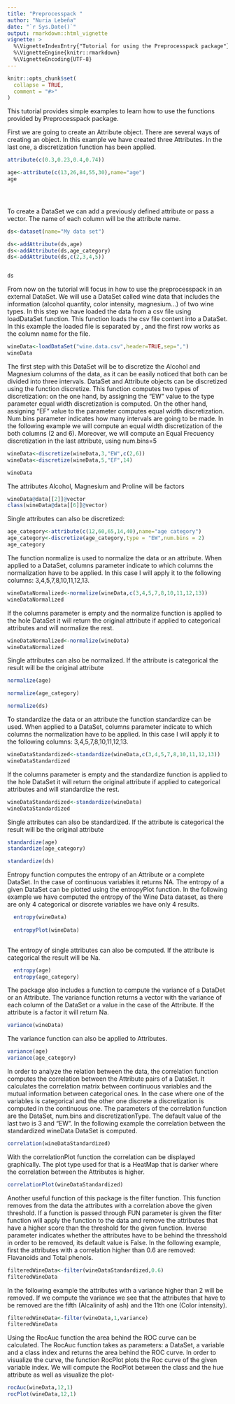 ```yaml
---
title: "Preprocesspack "
author: "Nuria Lebeña"
date: "`r Sys.Date()`"
output: rmarkdown::html_vignette
vignette: >
  %\VignetteIndexEntry{"Tutorial for using the Preprocesspack package"}
  %\VignetteEngine{knitr::rmarkdown}
  %\VignetteEncoding{UTF-8}
---
```


```r
knitr::opts_chunk$set(
  collapse = TRUE,
  comment = "#>"
)
```
This tutorial provides simple examples to learn how to use the functions provided by Preprocesspack package.

First we are going to create an Attribute object. There are several ways of creating an object. In this example we have created three Attributes. In the last one, a discretization function has been applied.

```r
attribute(c(0.3,0.23,0.4,0.74))

age<-attribute(c(13,26,84,55,30),name="age")
age


                         
```

To create a DataSet we can add a previously defined attribute or pass a vector. The name of each column will be the attribute name.
```r
ds<-dataset(name="My data set")

ds<-addAttribute(ds,age)
ds<-addAttribute(ds,age_category)
ds<-addAttribute(ds,c(2,3,4,5))


ds
```
From now on the tutorial will focus in how to use the preprocesspack in an external DataSet. We will use a DataSet called wine data that includes the information (alcohol quantity, color intensity, magnesium...) of two wine types. In this step we have loaded the data from a csv file using loadDataSet function. This function loads the csv file content into a DataSet. In this example the loaded file is separated by , and the first row works as the column name for the file.

```r
wineData<-loadDataSet("wine.data.csv",header=TRUE,sep=",")
wineData

```
 The first step with this DataSet will be to discretize the Alcohol and Magnesium columns of the data, as it can be easily noticed that both can be divided into three intervals. DataSet and Attribute objects can be discretized using the function discretize. This function computes two types of discretization: on the one hand, by assigning the "EW" value to the type parameter equal width discretization is computed. On the other hand, assigning "EF" value to the parameter computes equal width discretization. Num.bins parameter indicates how many intervals are going to be made. In the following example we will compute an equal width discretization of the both columns (2 and 6). Moreover, we will compute an Equal Frecuency discretization in the last attribute, using num.bins=5

```r
wineData<-discretize(wineData,3,"EW",c(2,6))
wineData<-discretize(wineData,5,"EF",14)

wineData

```
 The attributes Alcohol, Magnesium and Proline will be factors
```r
wineData@data[[2]]@vector
class(wineData@data[[6]]@vector)

```
Single attributes can also be discretized:
```r
age_category<-attribute(c(12,60,65,14,40),name="age category")
age_category<-discretize(age_category,type = "EW",num.bins = 2)
age_category
```

The function normalize is used to normalize the data or an attribute. When applied to a DataSet, columns parameter indicate to which columns the normalization have to be applied. In this case I will apply it to the following columns: 3,4,5,7,8,10,11,12,13. 


```r

wineDataNormalized<-normalize(wineData,c(3,4,5,7,8,10,11,12,13))
wineDataNormalized
```
If the columns parameter is empty and the normalize function is applied to the hole DataSet it will return the original attribute if applied to categorical attributes and will normalize the rest.
```r
wineDataNormalized<-normalize(wineData)
wineDataNormalized
```
Single attributes can also be normalized. If the attribute is categorical the result will be the original attribute
```r
normalize(age)

normalize(age_category)

normalize(ds)
```

To standardize the data or an attribute the function standardize can be used. When applied to a DataSet, columns parameter indicate to which columns the normalization have to be applied. In this case I will apply it to the following columns: 3,4,5,7,8,10,11,12,13. 


```r

wineDataStandardized<-standardize(wineData,c(3,4,5,7,8,10,11,12,13))
wineDataStandardized
```
If the columns parameter is empty and the standardize function is applied to the hole DataSet it will return the original attribute if applied to categorical attributes and will standardize the rest.
```r
wineDataStandardized<-standardize(wineData)
wineDataStandardized
```
Single attributes can also be standardized. If the attribute is categorical the result will be the original attribute
```r
standardize(age)
standardize(age_category)

standardize(ds)
```
Entropy function computes the entropy of an Attribute or a complete DataSet. In the case of continuous variables it returns NA. The entropy of a given DataSet can be plotted using the entropyPlot function. In the following example we have computed the entropy of the Wine Data dataset, as there are only 4 categorical or discrete variables we have only 4 results.

```r
  entropy(wineData)
  
  entropyPlot(wineData)
  
```
The entropy of single attributes can also be computed. If the attribute is categorical the result will be Na.

```r
  entropy(age)
  entropy(age_category)
```

<!-- DataSet and Attribute objects can be discretized using the function discretize. This function computes two types of discretization: on the one hand, by assigning the "EW" value to the type parameter equal width discretization is computed. On the other hand, assigning "EF" value to the parameter computes equal width discretization. Num.bins parameter indicates how many ¿¿¿¿¿ are going to be made. In the following example a complete DataSet and an Attribute are categorized. -->

<!-- ```{r} -->
<!-- ds<- dataset(name="discretizado") -->
<!-- ds<-addAttribute(ds,c(1.3,4.5,6.7,8.9)) -->
<!-- ds<-addAttribute(ds,c(3.4,2.9,2.1,1.9)) -->

<!-- attr<-attribute(c(2.5,6.8,9.2,1.8)) -->
<!-- ds<-addAttribute(ds,attribute = attr) -->
<!-- ds -->
<!-- discretize(ds,type="EW",num.bins = 3) -->
<!-- discretize(attr,type="EF",num.bins = 3) -->
<!-- ``` -->

The package also includes a function to compute the variance of a DataDet or an Attribute. The variance function returns a vector with the variance of each column of the DataSet or a value in the case of the Attribute. If the attribute is a factor it will return Na.
```r
variance(wineData)

```
The variance function can also be applied to Attributes.
```r
variance(age)
variance(age_category)
```

In order to analyze the relation between the data, the correlation function computes the correlation between the Attribute pairs of a DataSet. It calculates the correlation matrix between continuous variables and the mutual information between categorical ones. In the case where one of the variables is categorical and the other one discrete a discretization is computed in the continuous one. The parameters of the correlation function are the DataSet, num.bins and discretizationType. The default value of the last two is 3 and "EW". In the following example the correlation between the standardized wineData DataSet is computed.
```r

correlation(wineDataStandardized)

```
With the correlationPlot function the correlation can be displayed graphically. The plot type used for that is a HeatMap that is darker where the correlation between the Attributes is higher.
```r

correlationPlot(wineDataStandardized)
```
Another useful function of this package is the filter function. This function removes from the data the attributes with a correlation above the given threshold. If a function is passed through FUN parameter is given the filter function will apply the function to the data and remove the attributes that have a higher score than the threshold for the given function. Inverse parameter indicates whether the attributes have to be behind the thresshold in order to be removed, its default value is False. In the following example, first the attributes with a correlation higher than 0.6 are removed: Flavanoids and Total phenols.
```r
filteredWineData<-filter(wineDataStandardized,0.6)
filteredWineData

```
In the following example the attributes with a variance higher than 2 will be removed. If we compute the variance we see that the attributes that have to be removed are the fifth (Alcalinity of ash) and the 11th one (Color intensity).
```r

filteredWineData<-filter(wineData,1,variance)
filteredWineData

```

Using the RocAuc function the area behind the ROC curve can be calculated. The RocAuc function takes as parameters: a DataSet, a variable and a class index and returns the area behind the ROC curve. In order to visualize the curve, the function RocPlot plots the Roc curve of the given variable index. We will compute the RocPlot between the class and the hue attribute as well as visualize the plot-
```r

rocAuc(wineData,12,1)
rocPlot(wineData,12,1)


```
